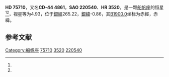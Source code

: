 {{Starbox begin
| name = HD 75710
}}
{{Starbox observe
| epoch = [[J2000.0|J2000.0]]
| constell = [[船帆座|船帆座]]<ref name=SIMBAD>{{cite web
 | url=http://simbad.u-strasbg.fr/simbad/sim-id?Ident=HR+3520
 | title =Pulsating variable Star
 | publisher=Centre de Données astronomiques de Strasbourg
 | work=SIMBAD
 | accessdate=2012-07-13}}</ref><ref name=DATA>{{cite web
 | url=http://vizier.u-strasbg.fr/viz-bin/VizieR-5?-out.add=.&-source=5050&-corr=PK=HR&-out.max=9999&HR=3520
 | title=VizieR Detailed Page
 | accessdate=2012-07-13
 | archive-date=2019-02-16
 | archive-url=https://web.archive.org/web/20190216120556/http://vizier.u-strasbg.fr/viz-bin/VizieR-5?-out.add=.&-source=5050&-corr=PK=HR&-out.max=9999&HR=3520
 | dead-url=no
 }}</ref>
| 星官 = 
| ra = {{RA|8|49|47.7}}<ref name=SIMBAD /><ref name=DATA />
| dec = {{DEC|-45|18|29}}<ref name=SIMBAD /><ref name=DATA />
| appmag_v = 4.93<ref name=SIMBAD /><ref name=DATA />
}}
{{Starbox character
| class = A2III<ref name=SIMBAD /><ref name=DATA />
| b-v = 0.05<ref name=SIMBAD /><ref name=DATA />
| u-b = 0.15<ref name=SIMBAD /><ref name=DATA />
| r-i = <ref name=SIMBAD /><ref name=DATA />
| variable = 
}}
{{Starbox astrometry
| radial_v = 0.15
| prop_mo_ra = 5
| parallax = 0.012
| p_error = 
}}
{{Starbox catalog
| names =CD-44 4861，[[SAO星表|SAO]] 220540，[[HD星表|HD]] 75710，[[HR星表|HR]] 3520}}
{{Starbox reference |Simbad=HR+3520}}
{{Starbox end}}

'''HD 75710'''，又名'''CD-44 4861'''，'''SAO 220540'''、'''HR 3520'''，是一颗[[船帆座|船帆座]]的恒星<ref name=SIMBAD /><ref name=DATA />，视星等为4.93，位于[[銀道座標系|銀經]]265.22，[[銀道座標系|銀緯]]-0.86，其[[B1900.0|B1900.0]]坐标为赤經{{RA|8|46|20.1}}，赤緯{{DEC|-44|-0.86|8}}。

== 参考文献 ==
{{reflist}}

{{star-stub}}

{{Stars of Vela}}
[[Category:船帆座|Category:船帆座]]
[[Category:HD和HDE天體|75710]]
[[Category:HR天體|3520]]
[[Category:SAO天體|220540]]